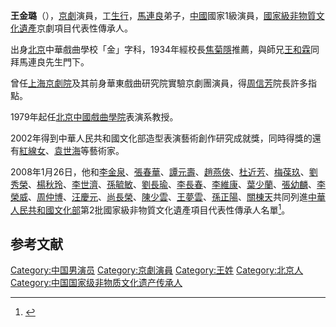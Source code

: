 '''王金璐'''（{{Bd|1919年|11月22日|2016年|6月1日|catIdx=W王}}），[[京剧|京劇]]演員，工[[生_(中國戲曲)|生行]]，[[马连良|馬連良]]弟子，[[中國|中國]]國家1級演員，[[中国国家级非物质文化遗产|國家級非物質文化遺產]]京劇項目代表性傳承人。

出身[[北京市|北京]]中華戲曲學校「金」字科，1934年經校長[[焦菊隐|焦菊隱]]推薦，與師兄[[王和霖|王和霖]]同拜馬連良先生門下。

曾任[[上海京劇院|上海京劇院]]及其前身華東戲曲研究院實驗京劇團演員，得[[周信芳|周信芳]]院長許多指點。

1979年起任[[北京|北京]][[中国戏曲学院|中國戲曲學院]]表演系教授。

2002年得到中華人民共和國文化部造型表演藝術創作研究成就獎，同時得獎的還有[[红线女|紅線女]]、[[袁世海|袁世海]]等藝術家。

2008年1月26日，他和[[李金泉|李金泉]]、[[張春華_(京劇)|張春華]]、[[譚元壽|譚元壽]]、[[趙燕俠|趙燕俠]]、[[杜近芳|杜近芳]]、[[梅葆玖|梅葆玖]]、[[劉秀榮|劉秀榮]]、[[楊秋玲|楊秋玲]]、[[李世濟|李世濟]]、[[孫毓敏|孫毓敏]]、[[刘长瑜|劉長瑜]]、[[李長春_(京劇)|李長春]]、[[李維康|李維康]]、[[葉少蘭|葉少蘭]]、[[張幼麟|張幼麟]]、[[李荣威|李榮威]]、[[周仲博|周仲博]]、[[汪慶元|汪慶元]]、[[尚長榮|尚長榮]]、[[陳少雲|陳少雲]]、[[王梦云|王夢雲]]、[[孫正陽|孫正陽]]、[[關棟天|關棟天]]共同列進[[中华人民共和国文化部|中華人民共和國文化部]]第2批國家級非物質文化遺產項目代表性傳承人名單<ref>{{Cite web|url=http://ent.ifeng.com/a/20160601/42629008_0.shtml|title=97岁京剧武生泰斗王金璐去世 曾担忧武生培养难|accessdate=2017-03-10|author=|date=2016-06-01|work=|publisher=凤凰网|archive-date=2017-03-12|archive-url=https://web.archive.org/web/20170312062336/http://ent.ifeng.com/a/20160601/42629008_0.shtml|dead-url=no}}</ref>。

== 参考文献 ==
{{Reflist}}

[[Category:中国男演员|Category:中国男演员]]
[[Category:京劇演員|Category:京劇演員]]
[[Category:王姓|Category:王姓]]
[[Category:北京人|Category:北京人]]
[[Category:中国国家级非物质文化遗产传承人|Category:中国国家级非物质文化遗产传承人]]